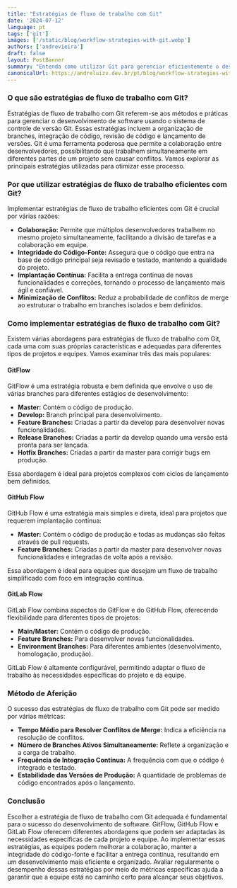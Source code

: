 ```yaml
---
title: "Estratégias de fluxo de trabalho com Git"
date: '2024-07-12'
language: pt
tags: ['git']
images: ['/static/blog/workflow-strategies-with-git.webp']
authors: ['andrevieira']
draft: false
layout: PostBanner
summary: "Entenda como utilizar Git para gerenciar eficientemente o desenvolvimento de software com diferentes estratégias de fluxo de trabalho."
canonicalUrl: https://andreluizv.dev.br/pt/blog/workflow-strategies-with-git
---
```


### O que são estratégias de fluxo de trabalho com Git?

Estratégias de fluxo de trabalho com Git referem-se aos métodos e práticas para gerenciar o desenvolvimento de software usando o sistema de controle de versão Git. Essas estratégias incluem a organização de branches, integração de código, revisão de código e lançamento de versões. Git é uma ferramenta poderosa que permite a colaboração entre desenvolvedores, possibilitando que trabalhem simultaneamente em diferentes partes de um projeto sem causar conflitos. Vamos explorar as principais estratégias utilizadas para otimizar esse processo.

### Por que utilizar estratégias de fluxo de trabalho eficientes com Git?

Implementar estratégias de fluxo de trabalho eficientes com Git é crucial por várias razões:

- **Colaboração:** Permite que múltiplos desenvolvedores trabalhem no mesmo projeto simultaneamente, facilitando a divisão de tarefas e a colaboração em equipe.
- **Integridade do Código-Fonte:** Assegura que o código que entra na base de código principal seja revisado e testado, mantendo a qualidade do projeto.
- **Implantação Contínua:** Facilita a entrega contínua de novas funcionalidades e correções, tornando o processo de lançamento mais ágil e confiável.
- **Minimização de Conflitos:** Reduz a probabilidade de conflitos de merge ao estruturar o trabalho em branches isolados e bem definidos.

### Como implementar estratégias de fluxo de trabalho com Git?

Existem várias abordagens para estratégias de fluxo de trabalho com Git, cada uma com suas próprias características e adequadas para diferentes tipos de projetos e equipes. Vamos examinar três das mais populares:

#### GitFlow

GitFlow é uma estratégia robusta e bem definida que envolve o uso de várias branches para diferentes estágios de desenvolvimento:

- **Master:** Contém o código de produção.
- **Develop:** Branch principal para desenvolvimento.
- **Feature Branches:** Criadas a partir da develop para desenvolver novas funcionalidades.
- **Release Branches:** Criadas a partir da develop quando uma versão está pronta para ser lançada.
- **Hotfix Branches:** Criadas a partir da master para corrigir bugs em produção.

Essa abordagem é ideal para projetos complexos com ciclos de lançamento bem definidos.

#### GitHub Flow

GitHub Flow é uma estratégia mais simples e direta, ideal para projetos que requerem implantação contínua:

- **Master:** Contém o código de produção e todas as mudanças são feitas através de pull requests.
- **Feature Branches:** Criadas a partir da master para desenvolver novas funcionalidades e integradas de volta após a revisão.

Essa abordagem é ideal para equipes que desejam um fluxo de trabalho simplificado com foco em integração contínua.

#### GitLab Flow

GitLab Flow combina aspectos do GitFlow e do GitHub Flow, oferecendo flexibilidade para diferentes tipos de projetos:

- **Main/Master:** Contém o código de produção.
- **Feature Branches:** Para desenvolver novas funcionalidades.
- **Environment Branches:** Para diferentes ambientes (desenvolvimento, homologação, produção).

GitLab Flow é altamente configurável, permitindo adaptar o fluxo de trabalho às necessidades específicas do projeto e da equipe.

### Método de Aferição

O sucesso das estratégias de fluxo de trabalho com Git pode ser medido por várias métricas:

- **Tempo Médio para Resolver Conflitos de Merge:** Indica a eficiência na resolução de conflitos.
- **Número de Branches Ativos Simultaneamente:** Reflete a organização e a carga de trabalho.
- **Frequência de Integração Contínua:** A frequência com que o código é integrado e testado.
- **Estabilidade das Versões de Produção:** A quantidade de problemas de código encontrados após o lançamento.

### Conclusão

Escolher a estratégia de fluxo de trabalho com Git adequada é fundamental para o sucesso do desenvolvimento de software. GitFlow, GitHub Flow e GitLab Flow oferecem diferentes abordagens que podem ser adaptadas às necessidades específicas de cada projeto e equipe. Ao implementar essas estratégias, as equipes podem melhorar a colaboração, manter a integridade do código-fonte e facilitar a entrega contínua, resultando em um desenvolvimento mais eficiente e organizado. Avaliar regularmente o desempenho dessas estratégias por meio de métricas específicas ajuda a garantir que a equipe está no caminho certo para alcançar seus objetivos.